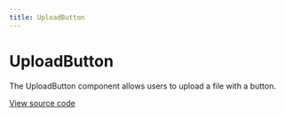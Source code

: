 ```yaml
---
title: UploadButton
---
```


# UploadButton

The UploadButton component allows users to upload a file with a button.

[View source code](https://github.com/Spendesk/grapes/tree/master/src/components/UploadButton)
